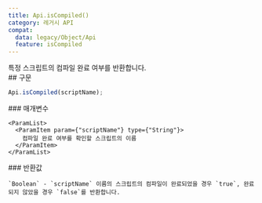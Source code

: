 ```yaml
---
title: Api.isCompiled()
category: 레거시 API
compat:
  data: legacy/Object/Api
  feature: isCompiled
---
```


<Section>
  특정 스크립트의 컴파일 완료 여부를 반환합니다.
</Section>
<Section>
  ## 구문

  ~~~js
  Api.isCompiled(scriptName);
  ~~~

  <Section>
    ### 매개변수

    <ParamList>
      <ParamItem param={"scriptName"} type={"String"}>
        컴파일 완료 여부를 확인할 스크립트의 이름
      </ParamItem>
    </ParamList>
  </Section>
  <Section>
    ### 반환값

    `Boolean` - `scriptName` 이름의 스크립트의 컴파일이 완료되었을 경우 `true`, 완료되지 않았을 경우 `false`를 반환합니다.
  </Section>
</Section>